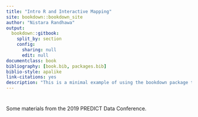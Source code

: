 ```yaml
--- 
title: "Intro R and Interactive Mapping"
site: bookdown::bookdown_site
author: "Nistara Randhawa"
output: 
  bookdown::gitbook:
    split_by: section
    config:
      sharing: null
      edit: null
documentclass: book
bibliography: [book.bib, packages.bib]
biblio-style: apalike
link-citations: yes
description: "This is a minimal example of using the bookdown package to write a book. The output format for this example is bookdown::gitbook."
---
```


# {-}

Some materials from the 2019 PREDICT Data Conference.


